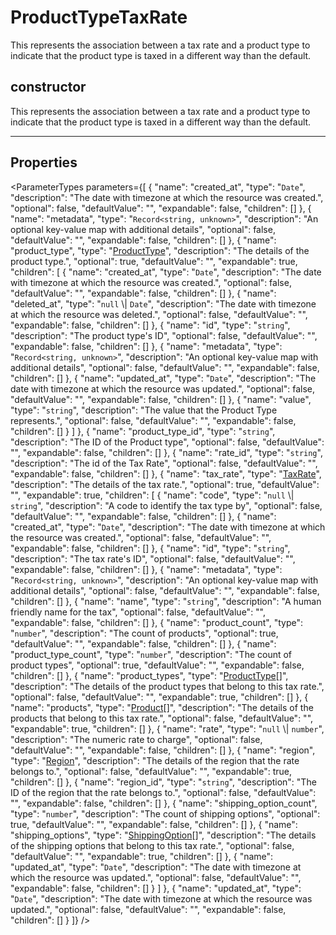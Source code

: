 
# ProductTypeTaxRate

This represents the association between a tax rate and a product type to indicate that the product type is taxed in a different way than the default.

## constructor

This represents the association between a tax rate and a product type to indicate that the product type is taxed in a different way than the default.

___

## Properties

<ParameterTypes parameters={[
  {
    "name": "created_at",
    "type": "`Date`",
    "description": "The date with timezone at which the resource was created.",
    "optional": false,
    "defaultValue": "",
    "expandable": false,
    "children": []
  },
  {
    "name": "metadata",
    "type": "`Record<string, unknown>`",
    "description": "An optional key-value map with additional details",
    "optional": false,
    "defaultValue": "",
    "expandable": false,
    "children": []
  },
  {
    "name": "product_type",
    "type": "[ProductType](medusa.ProductType.mdx)",
    "description": "The details of the product type.",
    "optional": true,
    "defaultValue": "",
    "expandable": true,
    "children": [
      {
        "name": "created_at",
        "type": "`Date`",
        "description": "The date with timezone at which the resource was created.",
        "optional": false,
        "defaultValue": "",
        "expandable": false,
        "children": []
      },
      {
        "name": "deleted_at",
        "type": "`null` \\| `Date`",
        "description": "The date with timezone at which the resource was deleted.",
        "optional": false,
        "defaultValue": "",
        "expandable": false,
        "children": []
      },
      {
        "name": "id",
        "type": "`string`",
        "description": "The product type's ID",
        "optional": false,
        "defaultValue": "",
        "expandable": false,
        "children": []
      },
      {
        "name": "metadata",
        "type": "`Record<string, unknown>`",
        "description": "An optional key-value map with additional details",
        "optional": false,
        "defaultValue": "",
        "expandable": false,
        "children": []
      },
      {
        "name": "updated_at",
        "type": "`Date`",
        "description": "The date with timezone at which the resource was updated.",
        "optional": false,
        "defaultValue": "",
        "expandable": false,
        "children": []
      },
      {
        "name": "value",
        "type": "`string`",
        "description": "The value that the Product Type represents.",
        "optional": false,
        "defaultValue": "",
        "expandable": false,
        "children": []
      }
    ]
  },
  {
    "name": "product_type_id",
    "type": "`string`",
    "description": "The ID of the Product type",
    "optional": false,
    "defaultValue": "",
    "expandable": false,
    "children": []
  },
  {
    "name": "rate_id",
    "type": "`string`",
    "description": "The id of the Tax Rate",
    "optional": false,
    "defaultValue": "",
    "expandable": false,
    "children": []
  },
  {
    "name": "tax_rate",
    "type": "[TaxRate](medusa.TaxRate.mdx)",
    "description": "The details of the tax rate.",
    "optional": true,
    "defaultValue": "",
    "expandable": true,
    "children": [
      {
        "name": "code",
        "type": "`null` \\| `string`",
        "description": "A code to identify the tax type by",
        "optional": false,
        "defaultValue": "",
        "expandable": false,
        "children": []
      },
      {
        "name": "created_at",
        "type": "`Date`",
        "description": "The date with timezone at which the resource was created.",
        "optional": false,
        "defaultValue": "",
        "expandable": false,
        "children": []
      },
      {
        "name": "id",
        "type": "`string`",
        "description": "The tax rate's ID",
        "optional": false,
        "defaultValue": "",
        "expandable": false,
        "children": []
      },
      {
        "name": "metadata",
        "type": "`Record<string, unknown>`",
        "description": "An optional key-value map with additional details",
        "optional": false,
        "defaultValue": "",
        "expandable": false,
        "children": []
      },
      {
        "name": "name",
        "type": "`string`",
        "description": "A human friendly name for the tax",
        "optional": false,
        "defaultValue": "",
        "expandable": false,
        "children": []
      },
      {
        "name": "product_count",
        "type": "`number`",
        "description": "The count of products",
        "optional": true,
        "defaultValue": "",
        "expandable": false,
        "children": []
      },
      {
        "name": "product_type_count",
        "type": "`number`",
        "description": "The count of product types",
        "optional": true,
        "defaultValue": "",
        "expandable": false,
        "children": []
      },
      {
        "name": "product_types",
        "type": "[ProductType](medusa.ProductType.mdx)[]",
        "description": "The details of the product types that belong to this tax rate.",
        "optional": false,
        "defaultValue": "",
        "expandable": true,
        "children": []
      },
      {
        "name": "products",
        "type": "[Product](medusa.Product.mdx)[]",
        "description": "The details of the products that belong to this tax rate.",
        "optional": false,
        "defaultValue": "",
        "expandable": true,
        "children": []
      },
      {
        "name": "rate",
        "type": "`null` \\| `number`",
        "description": "The numeric rate to charge",
        "optional": false,
        "defaultValue": "",
        "expandable": false,
        "children": []
      },
      {
        "name": "region",
        "type": "[Region](medusa.Region.mdx)",
        "description": "The details of the region that the rate belongs to.",
        "optional": false,
        "defaultValue": "",
        "expandable": true,
        "children": []
      },
      {
        "name": "region_id",
        "type": "`string`",
        "description": "The ID of the region that the rate belongs to.",
        "optional": false,
        "defaultValue": "",
        "expandable": false,
        "children": []
      },
      {
        "name": "shipping_option_count",
        "type": "`number`",
        "description": "The count of shipping options",
        "optional": true,
        "defaultValue": "",
        "expandable": false,
        "children": []
      },
      {
        "name": "shipping_options",
        "type": "[ShippingOption](medusa.ShippingOption.mdx)[]",
        "description": "The details of the shipping options that belong to this tax rate.",
        "optional": false,
        "defaultValue": "",
        "expandable": true,
        "children": []
      },
      {
        "name": "updated_at",
        "type": "`Date`",
        "description": "The date with timezone at which the resource was updated.",
        "optional": false,
        "defaultValue": "",
        "expandable": false,
        "children": []
      }
    ]
  },
  {
    "name": "updated_at",
    "type": "`Date`",
    "description": "The date with timezone at which the resource was updated.",
    "optional": false,
    "defaultValue": "",
    "expandable": false,
    "children": []
  }
]} />
